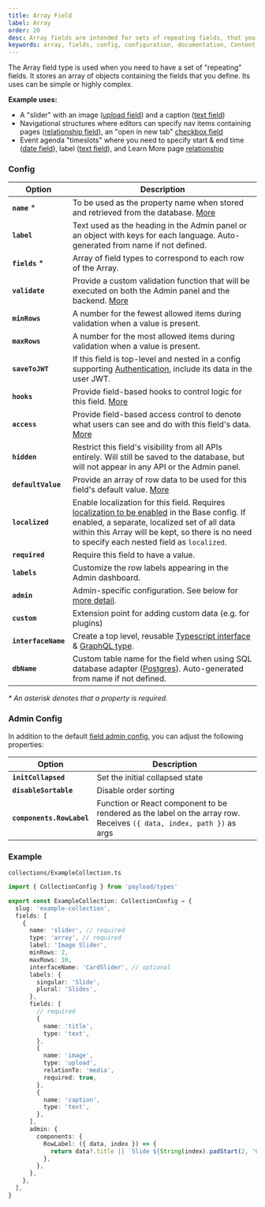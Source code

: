 ```yaml
---
title: Array Field
label: Array
order: 20
desc: Array fields are intended for sets of repeating fields, that you define. Learn how to use array fields, see examples and options.
keywords: array, fields, config, configuration, documentation, Content Management System, cms, headless, javascript, node, react, express
---
```


<Banner>
  The Array field type is used when you need to have a set of "repeating" fields. It stores an array
  of objects containing the fields that you define. Its uses can be simple or highly complex.
</Banner>

<LightDarkImage
srcLight="https://payloadcms.com/images/docs/fields/array.png"
srcDark="https://payloadcms.com/images/docs/fields/array-dark.png"
alt="Array field with two Rows in Payload admin panel"
caption="Admin panel screenshot of an Array field with two Rows"
/>

**Example uses:**

- A "slider" with an image ([upload field](/docs/fields/upload)) and a caption ([text field](/docs/fields/text))
- Navigational structures where editors can specify nav items containing
  pages ([relationship field](/docs/fields/relationship)), an "open in new tab" [checkbox field](/docs/fields/checkbox)
- Event agenda "timeslots" where you need to specify start & end time ([date field](/docs/fields/date)),
  label ([text field](/docs/fields/text)), and Learn More page [relationship](/docs/fields/relationship)

### Config

| Option              | Description                                                                                                                                                                                                                                                                        |
|---------------------|------------------------------------------------------------------------------------------------------------------------------------------------------------------------------------------------------------------------------------------------------------------------------------|
| **`name`** \*       | To be used as the property name when stored and retrieved from the database. [More](/docs/fields/overview#field-names)                                                                                                                                                             |
| **`label`**         | Text used as the heading in the Admin panel or an object with keys for each language. Auto-generated from name if not defined.                                                                                                                                                     |
| **`fields`** \*     | Array of field types to correspond to each row of the Array.                                                                                                                                                                                                                       |
| **`validate`**      | Provide a custom validation function that will be executed on both the Admin panel and the backend. [More](/docs/fields/overview#validation)                                                                                                                                       |
| **`minRows`**       | A number for the fewest allowed items during validation when a value is present.                                                                                                                                                                                                   |
| **`maxRows`**       | A number for the most allowed items during validation when a value is present.                                                                                                                                                                                                     |
| **`saveToJWT`**     | If this field is top-level and nested in a config supporting [Authentication](/docs/authentication/config), include its data in the user JWT.                                                                                                                                      |
| **`hooks`**         | Provide field-based hooks to control logic for this field. [More](/docs/fields/overview#field-level-hooks)                                                                                                                                                                         |
| **`access`**        | Provide field-based access control to denote what users can see and do with this field's data. [More](/docs/fields/overview#field-level-access-control)                                                                                                                            |
| **`hidden`**        | Restrict this field's visibility from all APIs entirely. Will still be saved to the database, but will not appear in any API or the Admin panel.                                                                                                                                   |
| **`defaultValue`**  | Provide an array of row data to be used for this field's default value. [More](/docs/fields/overview#default-values)                                                                                                                                                               |
| **`localized`**     | Enable localization for this field. Requires [localization to be enabled](/docs/configuration/localization) in the Base config. If enabled, a separate, localized set of all data within this Array will be kept, so there is no need to specify each nested field as `localized`. |
| **`required`**      | Require this field to have a value.                                                                                                                                                                                                                                                |
| **`labels`**        | Customize the row labels appearing in the Admin dashboard.                                                                                                                                                                                                                         |
| **`admin`**         | Admin-specific configuration. See below for [more detail](#admin-config).                                                                                                                                                                                                          |
| **`custom`**        | Extension point for adding custom data (e.g. for plugins)                                                                                                                                                                                                                          |
| **`interfaceName`** | Create a top level, reusable [Typescript interface](/docs/typescript/generating-types#custom-field-interfaces) & [GraphQL type](/docs/graphql/graphql-schema#custom-field-schemas).                                                                                                |
| **`dbName`**        | Custom table name for the field when using SQL database adapter ([Postgres](/docs/database/postgres)). Auto-generated from name if not defined.                                                                                                                                    |

_\* An asterisk denotes that a property is required._

### Admin Config

In addition to the default [field admin config](/docs/fields/overview#admin-config), you can adjust the following
properties:

| Option                    | Description                                                                                                          |
|---------------------------|----------------------------------------------------------------------------------------------------------------------|
| **`initCollapsed`**       | Set the initial collapsed state                                                                                      |
| **`disableSortable`**     | Disable order sorting                                                                                                |
| **`components.RowLabel`** | Function or React component to be rendered as the label on the array row. Receives `({ data, index, path })` as args |

### Example

`collections/ExampleCollection.ts`

```ts
import { CollectionConfig } from 'payload/types'

export const ExampleCollection: CollectionConfig = {
  slug: 'example-collection',
  fields: [
    {
      name: 'slider', // required
      type: 'array', // required
      label: 'Image Slider',
      minRows: 2,
      maxRows: 10,
      interfaceName: 'CardSlider', // optional
      labels: {
        singular: 'Slide',
        plural: 'Slides',
      },
      fields: [
        // required
        {
          name: 'title',
          type: 'text',
        },
        {
          name: 'image',
          type: 'upload',
          relationTo: 'media',
          required: true,
        },
        {
          name: 'caption',
          type: 'text',
        },
      ],
      admin: {
        components: {
          RowLabel: ({ data, index }) => {
            return data?.title || `Slide ${String(index).padStart(2, '0')}`
          },
        },
      },
    },
  ],
}
```
